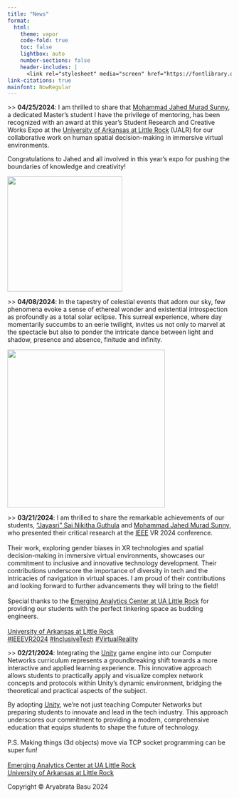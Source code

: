 ```yaml
---
title: "News"
format:
  html:
    theme: vapor
    code-fold: true
    toc: false
    lightbox: auto
    number-sections: false
    header-includes: |
      <link rel="stylesheet" media="screen" href="https://fontlibrary.org//face/now" type="text/css"/>
link-citations: true
mainfont: NowRegular
---
```


::: {#news0}
\>\> **04/25/2024**: I am thrilled to share that [Mohammad Jahed Murad Sunny](https://www.linkedin.com/in/jahed-murad-sunny/), a dedicated Master's student I have the privilege of mentoring, has been recognized with an award at this year's Student Research and Creative Works Expo at the [University of Arkansas at Little Rock](https://www.linkedin.com/company/university-of-arkansas-at-little-rock/) (UALR) for our collaborative work on human spatial decision-making in immersive virtual environments.\

Congratulations to Jahed and all involved in this year's expo for pushing the boundaries of knowledge and creativity!\

![](images/WhatsApp%20Image%202024-04-19%20at%2019.33.30.jpeg){width="258"}
:::

<div>

\>\> **04/08/2024**: In the tapestry of celestial events that adorn our sky, few phenomena evoke a sense of ethereal wonder and existential introspection as profoundly as a total solar eclipse. This surreal experience, where day momentarily succumbs to an eerie twilight, invites us not only to marvel at the spectacle but also to ponder the intricate dance between light and shadow, presence and absence, finitude and infinity.

![](images/IMG_4046.jpeg){width="354"}

</div>

<div>

\>\> **03/21/2024**: I am thrilled to share the remarkable achievements of our students, ["Jayasri" Sai Nikitha Guthula](https://www.linkedin.com/in/ACoAACe8gl4B4UEQd5VKFiHMlqP6V9clU8PTF_g) and [Mohammad Jahed Murad Sunny](https://www.linkedin.com/in/ACoAAB2UKjgB8f9FPaUiNA1STJtBV5DF4cnvjO8), who presented their critical research at the [IEEE](https://www.linkedin.com/company/ieee/) VR 2024 conference.\
\
Their work, exploring gender biases in XR technologies and spatial decision-making in immersive virtual environments, showcases our commitment to inclusive and innovative technology development. Their contributions underscore the importance of diversity in tech and the intricacies of navigation in virtual spaces. I am proud of their contributions and looking forward to further advancements they will bring to the field!\
\
Special thanks to the [Emerging Analytics Center at UA Little Rock](https://www.linkedin.com/company/eac-ua-little-rock/) for providing our students with the perfect tinkering space as budding engineers.\
\
[University of Arkansas at Little Rock](https://www.linkedin.com/company/university-of-arkansas-at-little-rock/)\
[#IEEEVR2024](https://www.linkedin.com/feed/hashtag/?keywords=ieeevr2024&highlightedUpdateUrns=urn%3Ali%3Aactivity%3A7175506199956627457) [#InclusiveTech](https://www.linkedin.com/feed/hashtag/?keywords=inclusivetech&highlightedUpdateUrns=urn%3Ali%3Aactivity%3A7175506199956627457) [#VirtualReality](https://www.linkedin.com/feed/hashtag/?keywords=virtualreality&highlightedUpdateUrns=urn%3Ali%3Aactivity%3A7175506199956627457)

</div>

::: {#news1}
\>\> **02/21/2024**: Integrating the [Unity](https://www.linkedin.com/company/unity/) game engine into our Computer Networks curriculum represents a groundbreaking shift towards a more interactive and applied learning experience. This innovative approach allows students to practically apply and visualize complex network concepts and protocols within Unity's dynamic environment, bridging the theoretical and practical aspects of the subject.

By adopting [Unity](https://www.linkedin.com/company/unity/), we're not just teaching Computer Networks but preparing students to innovate and lead in the tech industry. This approach underscores our commitment to providing a modern, comprehensive education that equips students to shape the future of technology.\
\
P.S. Making things (3d objects) move via TCP socket programming can be super fun!\
\
[Emerging Analytics Center at UA Little Rock](https://www.linkedin.com/company/eac-ua-little-rock/)\
[University of Arkansas at Little Rock](https://www.linkedin.com/company/university-of-arkansas-at-little-rock/)
:::

::: footer
Copyright © Aryabrata Basu 2024
:::
